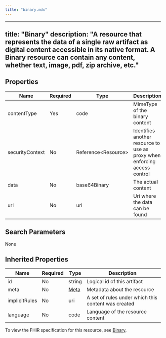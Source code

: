 ```yaml
---
title: "binary.mdx"
---
```


---
title: "Binary"
description: "A resource that represents the data of a single raw artifact as digital content accessible in its native format.  A Binary resource can contain any content, whether text, image, pdf, zip archive, etc."
---

## Properties

| Name            | Required | Type                      | Description                                                               |
| --------------- | -------- | ------------------------- | ------------------------------------------------------------------------- |
| contentType     | Yes      | code                      | MimeType of the binary content                                            |
| securityContext | No       | Reference&lt;Resource&gt; | Identifies another resource to use as proxy when enforcing access control |
| data            | No       | base64Binary              | The actual content                                                        |
| url             | No       | url                       | Uri where the data can be found                                           |

## Search Parameters

None

## Inherited Properties

| Name          | Required | Type                                      | Description                                         |
| ------------- | -------- | ----------------------------------------- | --------------------------------------------------- |
| id            | No       | string                                    | Logical id of this artifact                         |
| meta          | No       | [Meta](/medical-api/fhir/data-types/meta) | Metadata about the resource                         |
| implicitRules | No       | uri                                       | A set of rules under which this content was created |
| language      | No       | code                                      | Language of the resource content                    |

To view the FHIR specification for this resource, see [Binary](https://www.hl7.org/fhir/StructureDefinition/Binary).
